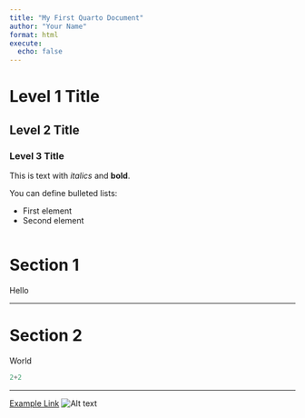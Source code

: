 ```yaml
---
title: "My First Quarto Document"
author: "Your Name"
format: html
execute:
  echo: false
---
```

# Level 1 Title

## Level 2 Title

### Level 3 Title
This is text with *italics* and **bold**.

You can define bulleted lists:

- First element
- Second element
```python

```
# Section 1

Hello

---

# Section 2

World



```python
2+2


```
---
[Example Link](https://example.com)
![Alt text](images/Screenshot%202024-10-26%20at%2016.45.16.png)